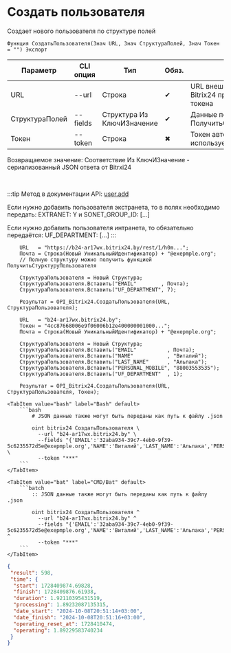 ﻿---
sidebar_position: 3
description: Создать пользователя и другие функции для работы с Bitrix24 в Открытом пакете интеграций - бесплатной open-source библиотеке интеграций для 1С:Предприятие 8, OneScript и CLI
keywords: [1C, 1С, 1С:Предприятие, 1С:Предприятие 8.3, API, Интеграция, Сервисы, Обмен, OneScript, CLI, Bitrix24]
---


# Создать пользователя
 Создает нового пользователя по структуре полей



`Функция СоздатьПользователя(Знач URL, Знач СтруктураПолей, Знач Токен = "") Экспорт`

  | Параметр | CLI опция | Тип | Обяз. | Назначение |
  |-|-|-|-|-|
  | URL | --url | Строка | &#x2714; | URL внешнего вебхука или адрес Bitrix24 при использовании токена |
  | СтруктураПолей | --fields | Структура Из КлючИЗначение | &#x2714; | Данные пользователя. См. ПолучитьСтурктуруПользователя |
  | Токен | --token | Строка | &#x2716; | Токен авторизации, если используется не вебхук |

  
  Возвращаемое значение:   Соответствие Из КлючИЗначение - сериализованный JSON ответа от Bitrxi24

<br/>

:::tip
Метод в документации API: [user.add](https://dev.1c-bitrix.ru/rest_help/users/user_add.php)

Если нужно добавить пользователя экстранета, то в полях необходимо передать: EXTRANET: Y и SONET_GROUP_ID: [...]

Если нужно добавить пользователя интранета, то обязательно передаётся: UF_DEPARTMENT: [...]
:::
<br/>



```bsl title="Пример использования для 1С:Предприятие/OneScript"
    URL   = "https://b24-ar17wx.bitrix24.by/rest/1/h0m...";
    Почта = Строка(Новый УникальныйИдентификатор) + "@exepmple.org";
    // Полную структуру можно получить функцией ПолучитьСтурктуруПользователя

    СтруктураПользователя = Новый Структура;
    СтруктураПользователя.Вставить("EMAIL"        , Почта);
    СтруктураПользователя.Вставить("UF_DEPARTMENT", 7);

    Результат = OPI_Bitrix24.СоздатьПользователя(URL, СтруктураПользователя);

    URL   = "b24-ar17wx.bitrix24.by";
    Токен = "4cc87668006e9f06006b12e400000001000...";
    Почта = Строка(Новый УникальныйИдентификатор) + "@exepmple.org";

    СтруктураПользователя = Новый Структура;
    СтруктураПользователя.Вставить("EMAIL"          , Почта);
    СтруктураПользователя.Вставить("NAME"           , "Виталий");
    СтруктураПользователя.Вставить("LAST_NAME"      , "Альпака");
    СтруктураПользователя.Вставить("PERSONAL_MOBILE", "88003553535");
    СтруктураПользователя.Вставить("UF_DEPARTMENT"  , 1);

    Результат = OPI_Bitrix24.СоздатьПользователя(URL, СтруктураПользователя, Токен);
```
    

 <Tabs>
  
    <TabItem value="bash" label="Bash" default>
        ```bash
            # JSON данные также могут быть переданы как путь к файлу .json
            
            oint bitrix24 СоздатьПользователя \
              --url "b24-ar17wx.bitrix24.by" \
              --fields "{'EMAIL':'32aba934-39c7-4eb0-9f39-5c6235572d5e@exepmple.org','NAME':'Виталий','LAST_NAME':'Альпака','PERSONAL_MOBILE':'88003553535','UF_DEPARTMENT':'1'}" \
              --token "***"
        ```
    </TabItem>
  
    <TabItem value="bat" label="CMD/Bat" default>
        ```batch
            :: JSON данные также могут быть переданы как путь к файлу .json
            
            oint bitrix24 СоздатьПользователя ^
              --url "b24-ar17wx.bitrix24.by" ^
              --fields "{'EMAIL':'32aba934-39c7-4eb0-9f39-5c6235572d5e@exepmple.org','NAME':'Виталий','LAST_NAME':'Альпака','PERSONAL_MOBILE':'88003553535','UF_DEPARTMENT':'1'}" ^
              --token "***"
        ```
    </TabItem>
</Tabs>


```json title="Результат"
{
 "result": 598,
 "time": {
  "start": 1728409874.69828,
  "finish": 1728409876.61938,
  "duration": 1.92110395431519,
  "processing": 1.89232087135315,
  "date_start": "2024-10-08T20:51:14+03:00",
  "date_finish": "2024-10-08T20:51:16+03:00",
  "operating_reset_at": 1728410474,
  "operating": 1.89229583740234
 }
}
```
